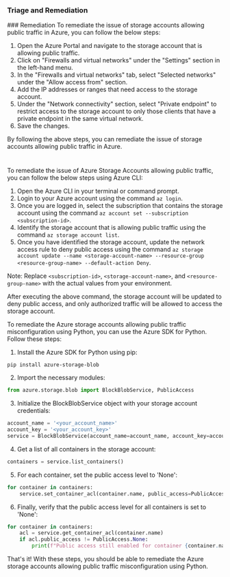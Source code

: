 
### Triage and Remediation
<Tabs>
<Tab title='Remediation'>
### Remediation

<AccordionGroup>
<Accordion title='Using Console' defaultOpen='true'>
To remediate the issue of storage accounts allowing public traffic in Azure, you can follow the below steps:

1. Open the Azure Portal and navigate to the storage account that is allowing public traffic.
2. Click on "Firewalls and virtual networks" under the "Settings" section in the left-hand menu.
3. In the "Firewalls and virtual networks" tab, select "Selected networks" under the "Allow access from" section.
4. Add the IP addresses or ranges that need access to the storage account.
5. Under the "Network connectivity" section, select "Private endpoint" to restrict access to the storage account to only those clients that have a private endpoint in the same virtual network.
6. Save the changes.

By following the above steps, you can remediate the issue of storage accounts allowing public traffic in Azure.

#
</Accordion>

<Accordion title='Using CLI'>
To remediate the issue of Azure Storage Accounts allowing public traffic, you can follow the below steps using Azure CLI:

1. Open the Azure CLI in your terminal or command prompt.
2. Login to your Azure account using the command `az login`.
3. Once you are logged in, select the subscription that contains the storage account using the command `az account set --subscription <subscription-id>`.
4. Identify the storage account that is allowing public traffic using the command `az storage account list`.
5. Once you have identified the storage account, update the network access rule to deny public access using the command `az storage account update --name <storage-account-name> --resource-group <resource-group-name> --default-action Deny`.

Note: Replace `<subscription-id>`, `<storage-account-name>`, and `<resource-group-name>` with the actual values from your environment.

After executing the above command, the storage account will be updated to deny public access, and only authorized traffic will be allowed to access the storage account.
</Accordion>

<Accordion title='Using Python'>
To remediate the Azure storage accounts allowing public traffic misconfiguration using Python, you can use the Azure SDK for Python. Follow these steps:

1. Install the Azure SDK for Python using pip:

```
pip install azure-storage-blob
```

2. Import the necessary modules:

```python
from azure.storage.blob import BlockBlobService, PublicAccess
```

3. Initialize the BlockBlobService object with your storage account credentials:

```python
account_name = '<your_account_name>'
account_key = '<your_account_key>'
service = BlockBlobService(account_name=account_name, account_key=account_key)
```

4. Get a list of all containers in the storage account:

```python
containers = service.list_containers()
```

5. For each container, set the public access level to 'None':

```python
for container in containers:
    service.set_container_acl(container.name, public_access=PublicAccess.None)
```

6. Finally, verify that the public access level for all containers is set to 'None':

```python
for container in containers:
    acl = service.get_container_acl(container.name)
    if acl.public_access != PublicAccess.None:
        print(f"Public access still enabled for container {container.name}")
```

That's it! With these steps, you should be able to remediate the Azure storage accounts allowing public traffic misconfiguration using Python.
</Accordion>

</AccordionGroup>
</Tab>
</Tabs>
